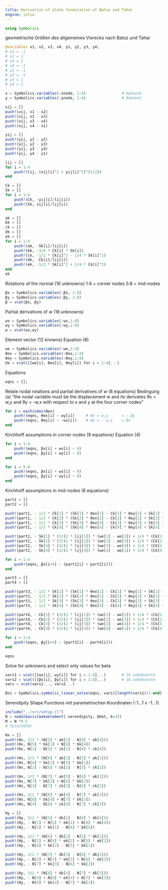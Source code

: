 ```yaml
---
title: Derivation of plate formulation of Batoz and Tahar
engine: julia
---
```


```julia
using Symbolics
```

geometrische Größen des allgemeines Vierecks nach Batoz und Tahar 

```julia
@variables x1, x2, x3, x4, y1, y2, y3, y4;
# x1 = -1
# x2 = 1
# x3 = 1
# x4 = -1
# y1 = -1
# y2 = -1
# y3 = 1
# y4 = 1
```
```julia

x = Symbolics.variables(:xnode, 1:4)                # bekannt
y = Symbolics.variables(:ynode, 1:4)                # bekannt

xij = []
push!(xij, x1 - x2)
push!(xij, x2 - x3)
push!(xij, x3 - x4)
push!(xij, x4 - x1)

yij = []
push!(yij, y1 - y2)
push!(yij, y2 - y3)
push!(yij, y3 - y4)
push!(yij, y4 - y1)

lij = []
for i = 1:4
    push!(lij, (xij[i]^2 + yij[i]^2)^(1/2))
end

Ck = []
Sk = []
for i = 1:4
    push!(Ck, -yij[i]/lij[i])
    push!(Sk, xij[i]/lij[i])
end

ak = []
bk = []
ck = []
dk = []
ek = []
for i = 1:4
    push!(ak, -Sk[i]/lij[i])
    push!(bk, -3/4 * Ck[i] * Sk[i])
    push!(ck, -1/2 * Ck[i]^2 - 1/4 * Sk[i]^2)
    push!(dk, -Ck[i]/lij[i])
    push!(ek, -1/2 * Sk[i]^2 + 1/4 * Ck[i]^2)
end
ek
```

Rotations of the normal (16 unknowns)
    1:4 = corner nodes
    5:8 = mid-nodes

```julia
βx = Symbolics.variables(:βx, 1:8)
βy = Symbolics.variables(:βy, 1:8)
β = vcat(βx, βy)
```

Partial derivatives of $w$ (16 unknowns)

```julia
wx = Symbolics.variables(:wx,1:8)
wy = Symbolics.variables(:wy,1:8)
w = vcat(wx,wy)
```

Element vector (12 knowns)
    Equation (8)
```julia
we = Symbolics.variables(:we,1:4)
θex = Symbolics.variables(:θex,1:4)
θey = Symbolics.variables(:θey,1:4)
Ue = vcat([[we[i], θex[i], θey[i]] for i = 1:4]...)
```

Equations

```julia
eqns = [];
```

Relate nodal rotations and partial derivatives of $w$ (8 equations)
    Bedingung (a) "the nodal variable must be the displacement w and its derivates θx = w,y and θy = -w,x with respect to x and y at the four corner nodes"
```julia
for i = eachindex(θex)
    push!(eqns, θex[i] ~ wy[i])     # θx = w,y      = - βy
    push!(eqns, θey[i] ~ -wx[i])    # θy = - w,x    = βx
end
```

Kirchhoff assumptions in corner nodes (8 equations)
    Equation (4)
```julia
for i = 1:4
    push!(eqns, βx[i] + wx[i] ~ 0)
    push!(eqns, βy[i] + wy[i] ~ 0)
end

for i = 5:8
    push!(eqns, βx[i] + wx[i] ~ 0)
    push!(eqns, βy[i] + wy[i] ~ 0)
end
```

Kirchhoff assumptions in mid-nodes (8 equations)

```julia
part1 = []
part2 = []

push!(part1, - 1/2 * Ck[1] * (Sk[1] * θex[1] - Ck[1] * θey[1] + Sk[1] * θex[2] - Ck[1] * θey[2]))
push!(part1, - 1/2 * Ck[2] * (Sk[2] * θex[2] - Ck[2] * θey[2] + Sk[2] * θex[3] - Ck[2] * θey[3]))
push!(part1, - 1/2 * Ck[3] * (Sk[3] * θex[3] - Ck[3] * θey[3] + Sk[3] * θex[4] - Ck[3] * θey[4]))
push!(part1, - 1/2 * Ck[4] * (Sk[4] * θex[4] - Ck[4] * θey[4] + Sk[4] * θex[1] - Ck[4] * θey[1]))

push!(part2, - Sk[1] * (3/(2 * lij[1]) * (we[1] - we[2]) + 1/4 * (Ck[1] * θex[1] + Sk[1] * θey[1] + Ck[1] * θex[2] + Sk[1] * θey[2])))
push!(part2, - Sk[2] * (3/(2 * lij[2]) * (we[2] - we[3]) + 1/4 * (Ck[2] * θex[2] + Sk[2] * θey[2] + Ck[2] * θex[3] + Sk[2] * θey[3])))
push!(part2, - Sk[3] * (3/(2 * lij[3]) * (we[3] - we[4]) + 1/4 * (Ck[3] * θex[3] + Sk[3] * θey[3] + Ck[3] * θex[4] + Sk[3] * θey[4])))
push!(part2, - Sk[4] * (3/(2 * lij[4]) * (we[4] - we[1]) + 1/4 * (Ck[4] * θex[4] + Sk[4] * θey[4] + Ck[4] * θex[1] + Sk[4] * θey[1])))

for i = 1:4
    push!(eqns, βx[i+4] ~ (part1[i] + part2[i]))
end
```


```julia
part3 = []
part4 = []

push!(part3, - 1/2 * Sk[1] * (Sk[1] * θex[1] - Ck[1] * θey[1] + Sk[1] * θex[2] - Ck[1] * θey[2]))
push!(part3, - 1/2 * Sk[2] * (Sk[2] * θex[2] - Ck[2] * θey[2] + Sk[2] * θex[3] - Ck[2] * θey[3]))
push!(part3, - 1/2 * Sk[3] * (Sk[3] * θex[3] - Ck[3] * θey[3] + Sk[3] * θex[4] - Ck[3] * θey[4]))
push!(part3, - 1/2 * Sk[4] * (Sk[4] * θex[4] - Ck[4] * θey[4] + Sk[4] * θex[1] - Ck[4] * θey[1]))

push!(part4, - Ck[1] * (3/(2 * lij[1]) * (we[1] - we[2]) + 1/4 * (Ck[1] * θex[1] + Sk[1] * θey[1] + Ck[1] * θex[2] + Sk[1] * θey[2])))
push!(part4, - Ck[2] * (3/(2 * lij[2]) * (we[2] - we[3]) + 1/4 * (Ck[2] * θex[2] + Sk[2] * θey[2] + Ck[2] * θex[3] + Sk[2] * θey[3])))
push!(part4, - Ck[3] * (3/(2 * lij[3]) * (we[3] - we[4]) + 1/4 * (Ck[3] * θex[3] + Sk[3] * θey[3] + Ck[3] * θex[4] + Sk[3] * θey[4])))
push!(part4, - Ck[4] * (3/(2 * lij[4]) * (we[4] - we[1]) + 1/4 * (Ck[4] * θex[4] + Sk[4] * θey[4] + Ck[4] * θex[1] + Sk[4] * θey[1])))

for i = 1:4
    push!(eqns, βy[i+4] ~ (part3[i] - part4[i]))
end
```

```julia
eqns
```

Solve for unknowns and select only values for beta

```julia
vars1 = vcat([[wx[i], wy[i]] for i = 1:8]...)       # 16 unbekannte
vars2 = vcat([[βx[i], βy[i]] for i = 1:8]...)       # 16 unbekannte
vars = vcat(vars1..., vars2...)

Bxi = Symbolics.symbolic_linear_solve(eqns, vars)[length(vars1)+1:end]
```


Serendipity Shape Functions mit parametrischen Koordinaten (-1...1 x -1...1)

```julia
include("../src/setup.jl")
N = nodalbasis(makeelement(:serendipity, QHat, k=2))
M = N *0.5
# fplot3d(N)
```

```julia
Hx = []
push!(Hx, 3/2 * (N[5] * ak[1] - N[8] * ak[4]))
push!(Hx, N[5] * bk[1] + N[8] * bk[4])
push!(Hx, N[1] - N[5] * ck[1] - N[8] * ck[4])

push!(Hx, 3/2 * (N[6] * ak[2] - N[5] * ak[1]))
push!(Hx, N[6] * bk[2] + N[5] * bk[1])
push!(Hx, N[2] - N[6] * ck[2] - N[5] * ck[1])

push!(Hx, 3/2 * (N[7] * ak[3] - N[6] * ak[2]))
push!(Hx, N[7] * bk[3] + N[6] * bk[2])
push!(Hx, N[3] - N[7] * ck[3] - N[6] * ck[2])

push!(Hx, 3/2 * (N[8] * ak[4] - N[7] * ak[3]))
push!(Hx, N[8] * bk[4] + N[7] * bk[3])
push!(Hx, N[4] - N[8] * ck[4] - N[7] * ck[3])
```

```julia
Hy = []
push!(Hy, 3/2 * (N[5] * dk[1] - N[8] * dk[4]))
push!(Hy, - N[1] + N[5] * ek[1] + N[8] * ek[4])
push!(Hy, - N[5] * bk[1] - N[8] * bk[4])

push!(Hy, 3/2 * (N[6] * dk[2] - N[5] * dk[1]))
push!(Hy, - N[2] + N[6] * ek[2] + N[5] * ek[1])
push!(Hy, - N[6] * bk[2] - N[5] * bk[1])

push!(Hy, 3/2 * (N[7] * dk[3] - N[6] * dk[2]))
push!(Hy, - N[3] + N[7] * ek[3] + N[6] * ek[2])
push!(Hy, - N[7] * bk[3] - N[6] * bk[2])

push!(Hy, 3/2 * (N[8] * dk[4] - N[7] * dk[3]))
push!(Hy, - N[4] + N[8] * ek[4] + N[7] * ek[3])
push!(Hy, - N[8] * bk[4] - N[7] * bk[3])
```

